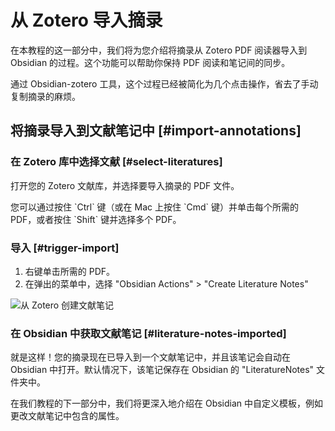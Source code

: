 # 从 Zotero 导入摘录

在本教程的这一部分中，我们将为您介绍将摘录从 Zotero PDF 阅读器导入到 Obsidian 的过程。这个功能可以帮助你保持 PDF 阅读和笔记间的同步。

通过 Obsidian-zotero 工具，这个过程已经被简化为几个点击操作，省去了手动复制摘录的麻烦。


## 将摘录导入到文献笔记中 [#import-annotations]

<Steps>

### 在 Zotero 库中选择文献 [#select-literatures]

打开您的 Zotero 文献库，并选择要导入摘录的 PDF 文件。

<Callout>
您可以通过按住 `Ctrl` 键（或在 Mac 上按住 `Cmd` 键）并单击每个所需的 PDF，或者按住 `Shift` 键并选择多个 PDF。
</Callout>

### 导入 [#trigger-import]

1. 右键单击所需的 PDF。
2. 在弹出的菜单中，选择 "Obsidian Actions" > "Create Literature Notes"

![从 Zotero 创建文献笔记](/img/zotero-create-notes.png)

### 在 Obsidian 中获取文献笔记 [#literature-notes-imported]

就是这样！您的摘录现在已导入到一个文献笔记中，并且该笔记会自动在 Obsidian 中打开。默认情况下，该笔记保存在 Obsidian 的 "LiteratureNotes" 文件夹中。

</Steps>

在我们教程的下一部分中，我们将更深入地介绍在 Obsidian 中自定义模板，例如更改文献笔记中包含的属性。